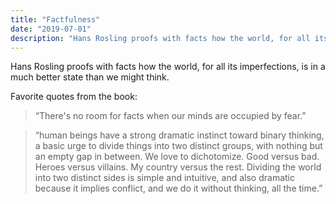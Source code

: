 ```yaml
---
title: "Factfulness"
date: "2019-07-01"
description: "Hans Rosling proofs with facts how the world, for all its imperfections, is in a much better state than we might think."
---
```


Hans Rosling proofs with facts how the world, for all its imperfections, is in a much better state than we might think.

Favorite quotes from the book:

> “There's no room for facts when our minds are occupied by fear.”

> “human beings have a strong dramatic instinct toward binary thinking, a basic urge to divide things into two distinct groups, with nothing but an empty gap in between. We love to dichotomize. Good versus bad. Heroes versus villains. My country versus the rest. Dividing the world into two distinct sides is simple and intuitive, and also dramatic because it implies conflict, and we do it without thinking, all the time.”
